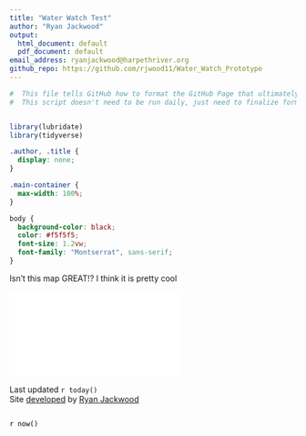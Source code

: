 ```yaml
---
title: "Water Watch Test"
author: "Ryan Jackwood"
output:
  html_document: default
  pdf_document: default
email_address: ryanjackwood@harpethriver.org
github_repo: https://github.com/rjwood11/Water_Watch_Prototype
---
```


<link rel="preconnect" href="https://fonts.googleapis.com">
<link rel="preconnect" href="https://fonts.gstatic.com" crossorigin>
<link href="https://fonts.googleapis.com/css2?family=Montserrat&display=swap" rel="stylesheet">


```r

#  This file tells GitHub how to format the GitHub Page that ultimately gets imported to the Harpeth website
#  This script doesn't need to be run daily, just need to finalize format when ready and it will be a static file


library(lubridate)
library(tidyverse)
```

```css
.author, .title {
  display: none;
}

.main-container {
  max-width: 100%;
}

body {
  background-color: black;
  color: #f5f5f5;
  font-size: 1.2vw;
  font-family: "Montserrat", sans-serif;
}
```

Isn't this map GREAT!? I think it is pretty cool

![](map.html)


Last updated `r today()`  
Site [developed](`r rmarkdown::metadata$github_repo`) by [Ryan Jackwood](mailto:`r rmarkdown::metadata$email_address`)

```r




```


<p style="color: black">`r now()`</p>
